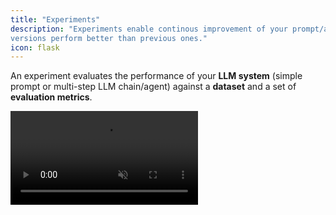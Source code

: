 ```yaml
---
title: "Experiments"
description: "Experiments enable continous improvement of your prompt/agent and guarantee that newer
versions perform better than previous ones."
icon: flask
---
```


An experiment evaluates the performance of your **LLM system** (simple prompt or multi-step LLM chain/agent) against a **dataset** and a set of **evaluation metrics**.

<Frame caption="An experiment logged on Literal AI">
  <video
    autoPlay
    muted
    loop
    playsInline
    src="/images/experiment.mp4"
    />
</Frame>

## Run an experiment from your code

Complex multi-step LLM systems are heavily dependent on your code and instrastructure. Literal AI enables you to evaluate your LLM systems from your own code and then log the results on Literal AI.

Here is a naive example of how you can run an experiment with Literal AI:

<Note>See [installation](/get-started/quick-start) to get your API key and instantiate the SDK</Note>

<CodeGroup>
```python Python
inputs = [{"question": "question"}]

experiment = literalai_client.api.create_experiment(
    name="Foo", params=[{"foo": "bar"}]  # optional
)

@literalai_client.run
def my_agent(input):
    # Faking the agent response
    return {"content": "answer"}

def score_output(output):
    # Faking the scoring
    return [{"name": "context_relevancy", "type": "AI", "value": 0.6}]

@literalai_client.experiment_item_run
def run_and_eval(input):
    output = my_agent(input)
    experiment_item = {
      "scores": score_output(output),
      "input": input,
      "output": output
    }
    experiment.log(experiment_item)

def run_experiment(inputs):
    for input in inputs:
        run_and_eval(input)

run_experiment(inputs)
```
```typescript TypeScript
async function myAgent(input: Record<string, unknown>) {
  // This is a fake agent
  return literalaiClient.step({ name: 'agent', type: 'run' }).wrap(async () => {
    return { answer: 'Fake Answer' };
  });
}

function scoreOutput(output: Record<string, unknown>) {
  // This is a fake scoring function
  return [
    {
      name: 'context_relevancy',
      type: 'AI' as const,
      value: 0.6
    }
  ];
}

async function main() {
  const experiment = await literalaiClient.api.createExperiment({
    name: 'Foo',
    params: { foo: 'bar' } // optional
  });

  const inputs = [{ question: 'Fake question' }];

  for (const input of inputs) {
    await literalaiClient.experimentItemRun().wrap(async () => {
      const agentOutput = await myAgent(input);
      const scores = scoreOutput(agentOutput);

      const experimentItem = {
        scores: scores,
        input: input,
        output: agentOutput
      };

      await experiment.log(experimentItem);
    });
  }
}

main();
```
</CodeGroup>

### Link to a Dataset

The best way to run an experiment is to use a [Dataset](/guides/dataset) to store your inputs and expected outputs. This way you can track on which data your experiment was run and compare the results of different experiments.

Using a dataset to run an experiment is very similar to the previous example, except that you are iterating over the items of the dataset:

<CodeGroup>
```python Python
dataset_id = "MY_DATASET_ID"

dataset = literalai_client.api.get_dataset(dataset_id)

experiment = literalai_client.api.create_experiment(
    dataset_id=dataset_id,
    name="Foo",
    params=[{"foo": "bar"}]  # optional
)

@literalai_client.experiment_item_run
def run_and_eval(item):
    output = my_agent(item.input)
    experiment_item = {
      # Notice that the experiment item is now linked to the dataset item
      "datasetItemId": item.id,
      "scores": score_output(output),
      "input": item.input,
      "output": output
    }
    experiment.log(experiment_item)

def run_experiment():
    for item in dataset.items:
        run_and_eval(item)
```
```typescript TypeScript
const datasetId = 'MY_DATASET_ID';
const dataset = await literalAiClient.api.getDataset({id: datasetId});

async function main() {
    const experiment = await literalaiClient.api.createExperiment({
        datasetId,
        name: 'Foo',
        params: { foo: 'bar' } // optional
    });

    for (const item of dataset.items) {
        await literalaiClient.experimentItemRun().wrap(async () => {
            const agentOutput = await myAgent(item.input);
            const scores = scoreOutput(agentOutput);

            const experimentItem = {
                // Notice that the experiment item is now linked to the dataset item
                datasetItemId: item.id,
                scores: scores,
                input: item.input,
                output: agentOutput
            };

            await experiment.log(experimentItem);
        });
    }
}
```
</CodeGroup>

### Link to a Prompt

If you are evaluating a prompt [living on Literal AI](guides/prompt-management), you can bind it to the experiment to track the performance of the prompt.

<CodeGroup>
```python Python
prompt = literalai_client.api.get_prompt(name="MY_PROMPT", version=0)

experiment = literalai_client.api.create_experiment(
    prompt_id=prompt.id,
    name="Foo",
    params=[{"foo": "bar"}]  # optional
)

# Run the experiment the same way as before
```
```typescript TypeScript
const promptName = 'MY_PROMPT';
const promptVersion = 0
prompt = literalAiClient.api.getPrompt(promptName, promptVersion);

async function main() {
    const experiment = await literalaiClient.api.createExperiment({
        promptId: prompt.id,
        name: 'Foo',
        params: { foo: 'bar' } // optional
    });
    // Run the experiment the same way as before
}
```
</CodeGroup>


## Run an experiment on Literal AI

Experiments can be run directly on Literal AI. This allows you to run experiments without having to manage an infrastructure.
However, experiments can only be used to evaluate prompts managed on Literal AI, see [Prompt Management](/guides/prompt-management).

To run an experiment, you need:
- a **Prompt** to iterate on
- an **Evaluator**
- a **Dataset**

<Steps>
  <Step title="Prompt to iterate on">
    From the Prompt Playground, make modifications to your prompt and save it:
    <Frame caption="Prompt to iterate on">
      <img src="/images/save-new-prompt.png" alt="Prompt to iterate on" />
    </Frame>
  </Step>
  <Step title="Create an Evaluator">
    Currently, Literal AI supports AI evaluators, which you can configure from the Prompt Playground. 
    AI Evaluators differ from typical prompts in that they specify a **Structured Output** to yield a Score.

    From the Prompt Playground, create a prompt which generates a score with **Structured Output**:
    <Frame caption="Evaluator Prompt">
      <img src="/images/evaluator-prompt.png" alt="Evaluator Prompt"/>
    </Frame>
  </Step>
  <Step title="Select a dataset">
    Select a dataset or [create one](/guides/dataset/). In the upper right corner, click the
    play icon <Icon icon="play" iconType="light" />:
    <Frame caption="Run Experiment on Dataset">
      <img src="/images/run-experiment-dataset.png" alt="Run Experiment on Dataset"/>
    </Frame>
  </Step>
  <Step title="Configure prompts">
    <Frame caption="Configure Prompts">
      <img src="/images/configure-prompts.png" alt="Configure Prompts"/>
    </Frame>
    For both the prompt to evaluate and the AI Evaluator, you should specify how to resolve template
    variables with your dataset `input`, `expectedOutput` and `metadata`. The AI Evaluator configuration offers to 
    use the prompt's output through the `output` key.
    <Frame caption="Map Prompt variables">
      <img src="/images/map-prompt-variables.png" alt="Map Prompt variables"/>
    </Frame>
  </Step>
  <Step title="Follow progress on your Experiment">
    Running the experiment will redirect you to the Experiment details page, where you can track progress!
    <Frame caption="Track Experiment progress">
      <img src="/images/track-experiment-progress.png" alt="Track Experiment progress"/>
    </Frame>
  </Step>
</Steps>

More Evaluators to come soon!

## Compare experiments

<Note>You can only compare two experiments if they were run on the same dataset.</Note>

<Frame caption="Comparing two experiments ran on the same dataset.">
  <video
    autoPlay
    muted
    loop
    playsInline
    src="/images/compare-experiment.mp4"
    />
</Frame>